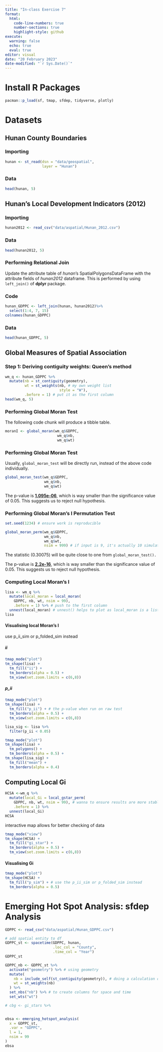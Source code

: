 ```yaml
---
title: "In-class Exercise 7"
format: 
  html:
    code-line-numbers: true
    number-sections: true
    highlight-style: github
execute:
  warning: false
  echo: true  
  eval: true
editor: visual
date: "20 February 2023"
date-modified: "`r Sys.Date()`"
---
```


# Install R Packages

```r
pacman::p_load(sf, tmap, sfdep, tidyverse, plotly)
```

# Datasets

## Hunan County Boundaries

::: panel-tabset
### Importing

```r
hunan <- st_read(dsn = "data/geospatial", 
                 layer = "Hunan")
```

### Data

```r
head(hunan, 5)
```
:::

## Hunan's Local Development Indicators (2012)

::: panel-tabset
### Importing

```r
hunan2012 <- read_csv("data/aspatial/Hunan_2012.csv")
```

### Data

```r
head(hunan2012, 5)
```
:::

### Performing Relational Join

Update the attribute table of *hunan*'s SpatialPolygonsDataFrame with the attribute fields of *hunan2012* dataframe. This is performed by using `left_join()` of **dplyr** package.

::: panel-tabset
### Code

```r
hunan_GDPPC <- left_join(hunan, hunan2012)%>%
  select(1:4, 7, 15)
colnames(hunan_GDPPC)
```

### Data

```r
head(hunan_GDPPC, 5)
```
:::

## Global Measures of Spatial Association

### Step 1: Deriving contiguity weights: Queen's method

```r
wm_q <- hunan_GDPPC %>% 
  mutate(nb = st_contiguity(geometry), 
         wt = st_weights(nb, # my own weight list
                         style = "W"),
         .before = 1) # put it as the first column
head(wm_q, 5)
```

### Performing Global Moran Test

The following code chunk will produce a tibble table.

```r
moranI <- global_moran(wm_q$GDPPC,
                        wm_q$nb,
                        wm_q$wt)
```

### Performing Global Moran Test

Usually, `global_moran_test` will be directly run, instead of the above code individually.

```r
global_moran_test(wm_q$GDPPC,
                  wm_q$nb,
                  wm_q$wt)
```

::: callout-note
The p-value is [**1.095e-06**]{.underline}, which is way smaller than the significance value of 0.05. This suggests us to reject null hypothesis.
:::

### Performing Global Moran's I Permutation Test

```r
set.seed(1234) # ensure work is reproducible
```

```r
global_moran_perm(wm_q$GDPPC,
                  wm_q$nb,
                  wm_q$wt,
                  nsim = 999) # if input is 9, it's actually 10 simulation (n+1)
```

::: callout-note
The statistic (0.30075) will be quite close to one from `global_moran_test().`

The p-value is [**2.2e-16**]{.underline}, which is way smaller than the significance value of 0.05. This suggests us to reject null hypothesis.
:::

### Computing Local Moran's I

```r
lisa <- wm_q %>% 
  mutate(local_moran = local_moran(
    GDPPC, nb, wt, nsim = 99),
    .before = 1) %>% # push to the first column
  unnest(local_moran) # unnest() helps to plot as local_moran is a list
lisa
```

#### Visualising local Moran's I

use p_ii_sim or p_folded_sim instead

::: panel-tabset
##### ii

```r
tmap_mode("plot")
tm_shape(lisa) +
  tm_fill("ii") +
  tm_borders(alpha = 0.5) +
  tm_view(set.zoom.limits = c(6,8))
```

##### p_ii

```r
tmap_mode("plot")
tm_shape(lisa) +
  tm_fill("p_ii") + # the p-value when run on raw test
  tm_borders(alpha = 0.5) +
  tm_view(set.zoom.limits = c(6,8))
```
:::

```r
lisa_sig <- lisa %>% 
  filter(p_ii < 0.05)

tmap_mode("plot")
tm_shape(lisa) +
  tm_polygons() +
  tm_borders(alpha = 0.5) +
tm_shape(lisa_sig) +
  tm_fill("mean") +
  tm_borders(alpha = 0.4)
```

## Computing Local Gi

```r
HCSA <-wm_q %>% 
  mutate(local_Gi = local_gstar_perm(
    GDPPC, nb, wt, nsim = 99), # wanna to ensure results are more stable
    .before = 1) %>% 
  unnest(local_Gi)
HCSA
```

interactive map allows for better checking of data

```r
tmap_mode("view")
tm_shape(HCSA) +
  tm_fill("gi_star") +
  tm_borders(alpha = 0.5) +
  tm_view(set.zoom.limits = c(6,8))
```

#### Visualising Gi

```r
tmap_mode("plot")
tm_shape(HCSA) +
  tm_fill("p_sim") + # use the p_ii_sim or p_folded_sim instead
  tm_borders(alpha = 0.5)
```

# Emerging Hot Spot Analysis: sfdep Analysis

```r
GDPPC <- read_csv("data/aspatial/Hunan_GDPPC.csv")
```

```r
# add spatial entity to df
GDPPC_st <- spacetime(GDPPC, hunan, 
                      .loc_col = "County",
                      .time_col = "Year")
GDPPC_st
```

```r
GDPPC_nb <- GDPPC_st %>% 
  activate("geometry") %>% # using geometry
  mutate(
    nb = include_self(st_contiguity(geometry)), # doing a calculation of neighbours
    wt = st_weights(nb)
  ) %>% 
  set_nbs("nb") %>% # to create columns for space and time
  set_wts("wt")
```

```r
# cbg <- gi_stars %>% 
  
```

```r
ebsa <- emerging_hotspot_analysis(
  x = GDPPC_st,
  .var = "GDPPC",
  l = 1,
  nsim = 99
)
ebsa
```
